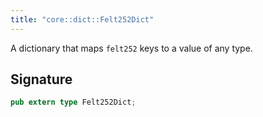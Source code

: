 ```yaml
---
title: "core::dict::Felt252Dict"
---
```


A dictionary that maps `felt252` keys to a value of any type.



## Signature

```rust
pub extern type Felt252Dict;
```



